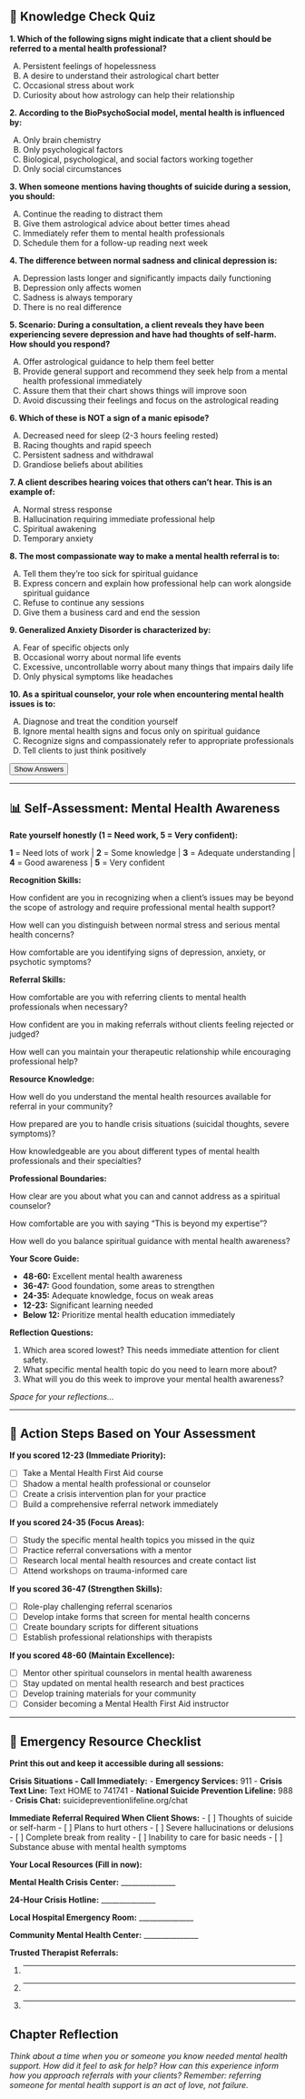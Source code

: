 ## 📝 Knowledge Check Quiz {.quiz-title}

::: {.quiz-box}
**1. Which of the following signs might indicate that a client should be referred to a mental health professional?**

A) Persistent feelings of hopelessness  
B) A desire to understand their astrological chart better  
C) Occasional stress about work  
D) Curiosity about how astrology can help their relationship

**2. According to the BioPsychoSocial model, mental health is influenced by:**

A) Only brain chemistry  
B) Only psychological factors  
C) Biological, psychological, and social factors working together  
D) Only social circumstances

**3. When someone mentions having thoughts of suicide during a session, you should:**

A) Continue the reading to distract them  
B) Give them astrological advice about better times ahead  
C) Immediately refer them to mental health professionals  
D) Schedule them for a follow-up reading next week

**4. The difference between normal sadness and clinical depression is:**

A) Depression lasts longer and significantly impacts daily functioning  
B) Depression only affects women  
C) Sadness is always temporary  
D) There is no real difference

**5. Scenario: During a consultation, a client reveals they have been experiencing severe depression and have had thoughts of self-harm. How should you respond?**

A) Offer astrological guidance to help them feel better  
B) Provide general support and recommend they seek help from a mental health professional immediately  
C) Assure them that their chart shows things will improve soon  
D) Avoid discussing their feelings and focus on the astrological reading

**6. Which of these is NOT a sign of a manic episode?**

A) Decreased need for sleep (2-3 hours feeling rested)  
B) Racing thoughts and rapid speech  
C) Persistent sadness and withdrawal  
D) Grandiose beliefs about abilities

**7. A client describes hearing voices that others can't hear. This is an example of:**

A) Normal stress response  
B) Hallucination requiring immediate professional help  
C) Spiritual awakening  
D) Temporary anxiety

**8. The most compassionate way to make a mental health referral is to:**

A) Tell them they're too sick for spiritual guidance  
B) Express concern and explain how professional help can work alongside spiritual guidance  
C) Refuse to continue any sessions  
D) Give them a business card and end the session

**9. Generalized Anxiety Disorder is characterized by:**

A) Fear of specific objects only  
B) Occasional worry about normal life events  
C) Excessive, uncontrollable worry about many things that impairs daily life  
D) Only physical symptoms like headaches

**10. As a spiritual counselor, your role when encountering mental health issues is to:**

A) Diagnose and treat the condition yourself  
B) Ignore mental health signs and focus only on spiritual guidance  
C) Recognize signs and compassionately refer to appropriate professionals  
D) Tell clients to just think positively

<button onclick="toggleAnswers()" class="show-answers-btn">Show Answers</button>

::: {.answers-content style="display: none;"}
**Answer Key:** 

1. **A** - Persistent feelings of hopelessness (This is a key sign of depression requiring professional help)
2. **C** - Biological, psychological, and social factors working together
3. **C** - Immediately refer them to mental health professionals (Safety is always the priority)
4. **A** - Depression lasts longer and significantly impacts daily functioning
5. **B** - Provide general support and recommend they seek help from a mental health professional immediately
6. **C** - Persistent sadness and withdrawal (This is a sign of depression, not mania)
7. **B** - Hallucination requiring immediate professional help
8. **B** - Express concern and explain how professional help can work alongside spiritual guidance
9. **C** - Excessive, uncontrollable worry about many things that impairs daily life
10. **C** - Recognize signs and compassionately refer to appropriate professionals

**If you missed more than 2 questions:** Review the chapter sections on warning signs and referral guidelines.
:::
:::

---

## 📊 Self-Assessment: Mental Health Awareness

::: {.assessment-box}

**Rate yourself honestly (1 = Need work, 5 = Very confident):**

::: {.rating-scale}
**1** = Need lots of work | **2** = Some knowledge | **3** = Adequate understanding | **4** = Good awareness | **5** = Very confident
:::

**Recognition Skills:**

How confident are you in recognizing when a client's issues may be beyond the scope of astrology and require professional mental health support?

How well can you distinguish between normal stress and serious mental health concerns?

How comfortable are you identifying signs of depression, anxiety, or psychotic symptoms?

**Referral Skills:**

How comfortable are you with referring clients to mental health professionals when necessary?

How confident are you in making referrals without clients feeling rejected or judged?

How well can you maintain your therapeutic relationship while encouraging professional help?

**Resource Knowledge:**

How well do you understand the mental health resources available for referral in your community?

How prepared are you to handle crisis situations (suicidal thoughts, severe symptoms)?

How knowledgeable are you about different types of mental health professionals and their specialties?

**Professional Boundaries:**

How clear are you about what you can and cannot address as a spiritual counselor?

How comfortable are you with saying "This is beyond my expertise"?

How well do you balance spiritual guidance with mental health awareness?

::: {.scoring-guide}
**Your Score Guide:**

- **48-60:** Excellent mental health awareness
- **36-47:** Good foundation, some areas to strengthen  
- **24-35:** Adequate knowledge, focus on weak areas
- **12-23:** Significant learning needed
- **Below 12:** Prioritize mental health education immediately

:::

**Reflection Questions:**

1. Which area scored lowest? This needs immediate attention for client safety.
2. What specific mental health topic do you need to learn more about?
3. What will you do this week to improve your mental health awareness?

::: {.writing-space}
*Space for your reflections...*
:::
:::

---

## 🎯 Action Steps Based on Your Assessment

::: {.action-box}

**If you scored 12-23 (Immediate Priority):**

- [ ] Take a Mental Health First Aid course
- [ ] Shadow a mental health professional or counselor
- [ ] Create a crisis intervention plan for your practice
- [ ] Build a comprehensive referral network immediately

**If you scored 24-35 (Focus Areas):**

- [ ] Study the specific mental health topics you missed in the quiz
- [ ] Practice referral conversations with a mentor
- [ ] Research local mental health resources and create contact list
- [ ] Attend workshops on trauma-informed care

**If you scored 36-47 (Strengthen Skills):**

- [ ] Role-play challenging referral scenarios
- [ ] Develop intake forms that screen for mental health concerns
- [ ] Create boundary scripts for different situations
- [ ] Establish professional relationships with therapists

**If you scored 48-60 (Maintain Excellence):**

- [ ] Mentor other spiritual counselors in mental health awareness
- [ ] Stay updated on mental health research and best practices
- [ ] Develop training materials for your community
- [ ] Consider becoming a Mental Health First Aid instructor
:::

---

## 🚨 Emergency Resource Checklist

::: {.crisis-resources}
**Print this out and keep it accessible during all sessions:**

::: {.emergency-box}
**Crisis Situations - Call Immediately:**
- **Emergency Services:** 911
- **Crisis Text Line:** Text HOME to 741741
- **National Suicide Prevention Lifeline:** 988
- **Crisis Chat:** suicidepreventionlifeline.org/chat
:::

::: {.warning-signs-box}
**Immediate Referral Required When Client Shows:**
- [ ] Thoughts of suicide or self-harm
- [ ] Plans to hurt others
- [ ] Severe hallucinations or delusions
- [ ] Complete break from reality
- [ ] Inability to care for basic needs
- [ ] Substance abuse with mental health symptoms
:::

::: {.local-resources}
**Your Local Resources (Fill in now):**

**Mental Health Crisis Center:** _______________

**24-Hour Crisis Hotline:** _______________

**Local Hospital Emergency Room:** _______________

**Community Mental Health Center:** _______________

**Trusted Therapist Referrals:** 

1. _______________
2. _______________
3. _______________
:::
:::

## **Chapter Reflection**

*Think about a time when you or someone you know needed mental health support. How did it feel to ask for help? How can this experience inform how you approach referrals with your clients? Remember: referring someone for mental health support is an act of love, not failure.*

<script src="../scripts/quiz-interactions.js"></script>
